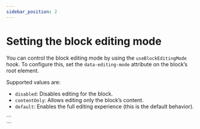 ```yaml
---
sidebar_position: 2
---
```



# Setting the block editing mode

You can control the block editing mode by using the `useBlockEditingMode` hook. To configure this, set the `data-editing-mode` attribute on the block’s root element.

Supported values are:

- `disabled`: Disables editing for the block.
- `contentOnly`: Allows editing only the block’s content.
- `default`: Enables the full editing experience (this is the default behavior).

<CodeExample>
  ```
  <section data-editing-mode="disabled"></section>
  ```
</CodeExample>
